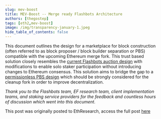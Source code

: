 ```yaml
---
slug: mev-boost
title: MEV-Boost -- Merge ready Flashbots Architecture
authors: [thegostep]
tags: [eth2,mev-boost]
image: /img/transparency-january-1.jpeg
hide_table_of_contents: false
---
```

This document outlines the design for a marketplace for block construction (often referred to as block proposer / block builder separation or PBS) compatible with the upcoming Ethereum merge fork. This trust based solution closely resembles the [current Flashbots auction design](https://docs.flashbots.net/flashbots-auction/overview) with modifications to enable solo staker participation without introducing changes to Ethereum consensus. This solution aims to bridge the gap to a [permissionless PBS design](https://ethresear.ch/t/proposer-block-builder-separation-friendly-fee-market-designs/9725) which should be strongly considered for the cleanup fork in order to improve decentralization.
<!--truncate-->
_Thank you to the Flashbots team, EF research team, client implementation teams, and staking service providers for the feedback and countless hours of discussion which went into this document._

This post was originally posted to EthResearch, access the full post [here](https://ethresear.ch/t/mev-boost-merge-ready-flashbots-architecture/11177)
